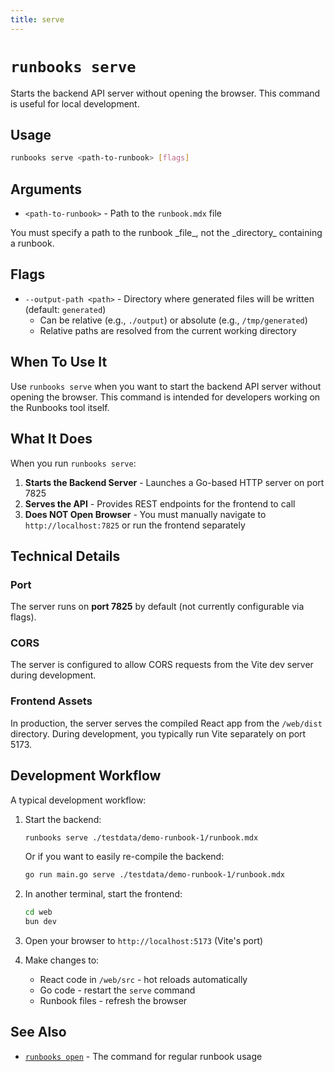 ```yaml
---
title: serve
---
```



# `runbooks serve`

Starts the backend API server without opening the browser. This command is useful for local development.

## Usage

```bash
runbooks serve <path-to-runbook> [flags]
```

## Arguments

- `<path-to-runbook>` - Path to the `runbook.mdx` file

<Aside type="note">
You must specify a path to the runbook _file_, not the _directory_ containing a runbook.
</Aside>

## Flags

- `--output-path <path>` - Directory where generated files will be written (default: `generated`)
  - Can be relative (e.g., `./output`) or absolute (e.g., `/tmp/generated`)
  - Relative paths are resolved from the current working directory

## When To Use It

Use `runbooks serve` when you want to start the backend API server without opening the browser. This command is intended for developers working on the Runbooks tool itself.

## What It Does

When you run `runbooks serve`:

1. **Starts the Backend Server** - Launches a Go-based HTTP server on port 7825
2. **Serves the API** - Provides REST endpoints for the frontend to call
3. **Does NOT Open Browser** - You must manually navigate to `http://localhost:7825` or run the frontend separately

## Technical Details

### Port
The server runs on **port 7825** by default (not currently configurable via flags).

### CORS
The server is configured to allow CORS requests from the Vite dev server during development.

### Frontend Assets
In production, the server serves the compiled React app from the `/web/dist` directory. During development, you typically run Vite separately on port 5173.

## Development Workflow

A typical development workflow:

1. Start the backend:
   ```bash
   runbooks serve ./testdata/demo-runbook-1/runbook.mdx
   ```

   Or if you want to easily re-compile the backend:

   ```bash
   go run main.go serve ./testdata/demo-runbook-1/runbook.mdx
   ```


2. In another terminal, start the frontend:
   ```bash
   cd web
   bun dev
   ```

3. Open your browser to `http://localhost:5173` (Vite's port)

4. Make changes to:
   - React code in `/web/src` - hot reloads automatically
   - Go code - restart the `serve` command
   - Runbook files - refresh the browser

## See Also

- [`runbooks open`](/commands/open) - The command for regular runbook usage

